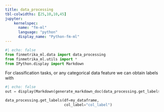 ```yaml
---
title: data_processing
tbl-colwidths: [25,10,10,45]
jupyter: 
    kernelspec: 
      name: "fm-ml"
      language: "python"
      display_name: "Python-fm-ml"
---
```


```python
#| echo: false
from finmetrika_ml.data import data_processing
from finmetrika_ml.utils import *
from IPython.display import Markdown
```

For classification tasks, or any categorical data feature we can obtain labels with

```python
#| echo: false
out = display(Markdown(generate_markdown_doc(data_processing.get_labels)))
```

``` python
data_processing.get_labels(df=my_dataframe,
                           col_label="col_label")
```